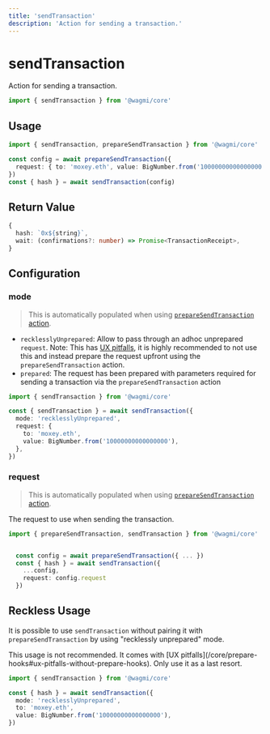 ```yaml
---
title: 'sendTransaction'
description: 'Action for sending a transaction.'
---
```



# sendTransaction

Action for sending a transaction.

```ts
import { sendTransaction } from '@wagmi/core'
```

## Usage

```ts {6}
import { sendTransaction, prepareSendTransaction } from '@wagmi/core'

const config = await prepareSendTransaction({
  request: { to: 'moxey.eth', value: BigNumber.from('10000000000000000') },
})
const { hash } = await sendTransaction(config)
```

## Return Value

```ts
{
  hash: `0x${string}`,
  wait: (confirmations?: number) => Promise<TransactionReceipt>,
}
```

## Configuration

### mode

> This is automatically populated when using [`prepareSendTransaction` action](/core/actions/prepareSendTransaction).

- `recklesslyUnprepared`: Allow to pass through an adhoc unprepared `request`. Note: This has [UX pitfalls](/react/prepare-hooks#ux-pitfalls-without-prepare-hooks), it is highly recommended to not use this and instead prepare the request upfront using the `prepareSendTransaction` action.
- `prepared`: The request has been prepared with parameters required for sending a transaction via the `prepareSendTransaction` action

```ts {4}
import { sendTransaction } from '@wagmi/core'

const { sendTransaction } = await sendTransaction({
  mode: 'recklesslyUnprepared',
  request: {
    to: 'moxey.eth',
    value: BigNumber.from('10000000000000000'),
  },
})
```

### request

> This is automatically populated when using [`prepareSendTransaction` action](/core/actions/prepareSendTransaction).

The request to use when sending the transaction.

```ts {7}
import { prepareSendTransaction, sendTransaction } from '@wagmi/core'


  const config = await prepareSendTransaction({ ... })
  const { hash } = await sendTransaction({
    ...config,
    request: config.request
  })

```

## Reckless Usage

It is possible to use `sendTransaction` without pairing it with `prepareSendTransaction` by using "recklessly unprepared" mode.

<Callout>
  This usage is not recommended. It comes with [UX
  pitfalls](/core/prepare-hooks#ux-pitfalls-without-prepare-hooks). Only use it
  as a last resort.
</Callout>

```ts {4-6}
import { sendTransaction } from '@wagmi/core'

const { hash } = await sendTransaction({
  mode: 'recklesslyUnprepared',
  to: 'moxey.eth',
  value: BigNumber.from('10000000000000000'),
})
```
